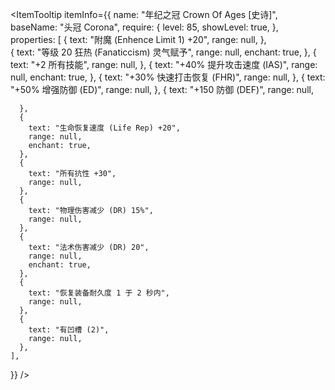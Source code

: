 
<ItemTooltip
  itemInfo={{
    name: "年纪之冠 Crown Of Ages [史诗]",
    baseName: "头冠 Corona",
    require: {
      level: 85,
      showLevel: true,
    },
    properties: [
      {
        text: "附魔 (Enhence Limit 1) +20",
        range: null,
      },      
      {
        text: "等级 20 狂热 (Fanaticcism) 灵气赋予",
        range: null,
        enchant: true,
      },
      {
        text: "+2 所有技能",
        range: null,
      },
      {
        text: "+40% 提升攻击速度 (IAS)",
        range: null,
        enchant: true,
      },
      {
        text: "+30% 快速打击恢复 (FHR)",
        range: null,
      },
      {
        text: "+50% 增强防御 (ED)",
        range: null,
      },
      {
        text: "+150 防御 (DEF)",
        range: null,

      },
      {
        text: "生命恢复速度 (Life Rep) +20",
        range: null,
        enchant: true,
      },
      {
        text: "所有抗性 +30",
        range: null,
      },
      {
        text: "物理伤害减少 (DR) 15%",
        range: null,
      },
      {
        text: "法术伤害减少 (DR) 20",
        range: null,
        enchant: true,
      },
      {
        text: "恢复装备耐久度 1 于 2 秒内",
        range: null,
      },
      {
        text: "有凹槽 (2)",
        range: null,
      },
    ],

}}
/>
